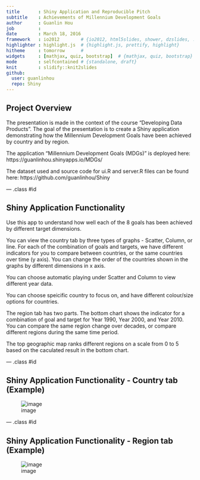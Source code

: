```yaml
---
title       : Shiny Application and Reproducible Pitch
subtitle    : Achievements of Millennium Development Goals
author      : Guanlin Hou
job         : 
date        : March 18, 2016
framework   : io2012        # {io2012, html5slides, shower, dzslides, ...}
highlighter : highlight.js  # {highlight.js, prettify, highlight}
hitheme     : tomorrow      # 
widgets     : [mathjax, quiz, bootstrap]  # {mathjax, quiz, bootstrap}
mode        : selfcontained # {standalone, draft}
knit        : slidify::knit2slides
github:
  user: guanlinhou
  repo: Shiny 
---
```


## Project Overview

The presentation is made in the context of the course "Developing Data Products". The goal of the presentation is to create a Shiny application demonstrating how the Millennium Development Goals have been achieved by country and by region.

The application "Millennium Development Goals (MDGs)" is deployed here: https://guanlinhou.shinyapps.io/MDGs/

The dataset used and source code for ui.R and server.R files can be found here: https://github.com/guanlinhou/Shiny

--- .class #id

## Shiny Application Functionality 
Use this app to understand how well each of the 8 goals has been achieved by different target dimensions. 

You can view the country tab by three types of graphs - Scatter, Column, or line. For each of the combination of goals and targets, we have different indicators for you to compare between countries, or the same countries over time (y axis). You can change the order of the countries shown in the graphs by different dimensions in x axis.

You can choose automatic playing under Scatter and Column to view different year data.

You can choose speicific country to focus on, and have different colour/size options for countries.

The region tab has two parts. The bottom chart shows the indicator for a combination of goal and target for Year 1990, Year 2000, and Year 2010. You can compare the same region change over decades, or compare different regions during the same time period.

The top geographic map ranks different regions on a scale from 0 to 5 based on the caculated result in the bottom chart.

---  .class #id

## Shiny Application Functionality - Country tab (Example)

<!-- Limit image width and height -->
<style type="text/css">
img {     
  max-height: 500px;     
  max-width: 964px; 
}
</style>
 
<!-- Center image on slide -->
<script type="text/javascript" src="http://ajax.aspnetcdn.com/ajax/jQuery/jquery-1.7.min.js"></script>
<script type="text/javascript">
$(function() {     
  $("p:has(img)").addClass('centered'); 
});
</script>

![image](assets/img/country_Revised.png)

---  .class #id

## Shiny Application Functionality - Region tab (Example)
<script type="text/javascript" src="http://ajax.aspnetcdn.com/ajax/jQuery/jquery-1.7.min.js"></script>
<script type="text/javascript">
$(function() {     
  $("p:has(img)").addClass('centered'); 
});
</script>

![image](assets/img/region.png)



